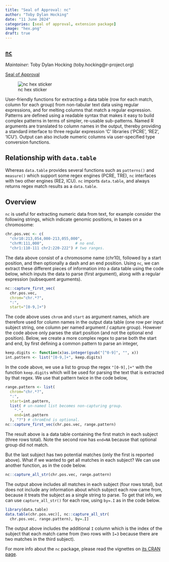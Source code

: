 ```yaml
---
title: "Seal of Approval: nc"
author: "Toby Dylan Hocking"
date: "11 June 2024"
categories: [seal of approval, extension package]
image: "hex.png"
draft: true
---
```


## [`nc`](https://github.com/tdhock/nc)

*Maintainer:* Toby Dylan Hocking (toby.hocking@r-project.org)

[Seal of Approval](TODO)

![nc hex sticker](hex.png)

User-friendly functions for extracting a data table (row for each match, column for each group) from non-tabular text data using regular expressions, and for melting columns that match a regular expression. Patterns are defined using a readable syntax that makes it easy to build complex patterns in terms of simpler, re-usable sub-patterns. Named R arguments are translated to column names in the output, thereby providing a standard interface to three regular expression 'C' libraries ('PCRE', 'RE2', 'ICU'). Output can also include numeric columns via user-specified type conversion functions.

## Relationship with `data.table`

Whereas `data.table` provides several functions such as `patterns()` and `measure()` which support some regex engines (PCRE, TRE), `nc` interfaces with two other engines (RE2, ICU).
`nc` imports `data.table`, and always returns regex match results as a `data.table`.

## Overview

`nc` is useful for extracting numeric data from text, for example consider the following strings, which indicate genomic positions, in bases on a chromosome:

```r
chr.pos.vec <- c(
  "chr10:213,054,000-213,055,000",
  "chrM:111,000",              # no end.
  "chr1:110-111 chr2:220-222") # two ranges.
```

The data above consist of a chromosome name (chr10), followed by a start position, and then optionally a dash and an end position.
Using `nc`, we can extract these different pieces of information into a data table using the code below, which inputs the data to parse (first argument), along with a regular expression (subsequent arguments).

```r
nc::capture_first_vec(
  chr.pos.vec,
  chrom="chr.*?",
  ":",
  start="[0-9,]+")
```

The code above uses `chrom` and `start` as argument names, which are therefore used for column names in the output data table (one row per input subject string, one column per named argument / capture group).
However the code above only parses the start position (and not the optional end position).
Below, we create a more complex regex to parse both the start and end, by first defining a common pattern to parse an integer,

```r
keep.digits <- function(x)as.integer(gsub("[^0-9]", "", x))
int.pattern <- list("[0-9,]+", keep.digits)
```

In the code above, we use a list to group the regex `"[0-9],]+"` with the function `keep.digits` which will be used for parsing the text that is extracted by that regex. We use that pattern twice in the code below,

```r
range.pattern <- list(
  chrom="chr.*?",
  ":",
  start=int.pattern,
  list( # un-named list becomes non-capturing group.
    "-",
    end=int.pattern
  ), "?") # chromEnd is optional.
nc::capture_first_vec(chr.pos.vec, range.pattern)
```

The result above is a data table containing the first match in each subject (three rows total). Note the second row has `end=NA` because that optional group did not match.

But the last subject has two potential matches (only the first is reported above). What if we wanted to get all matches in each subject? We can use another function, as in the code below.

```r
nc::capture_all_str(chr.pos.vec, range.pattern)
```

The output above includes all matches in each subject (four rows total), but does not include any information about which subject each row came from, because it treats the subject as a single string to parse. To get that info, we can use `capture_all_str()` for each row, using `by=.I` as in the code below.

```r
library(data.table)
data.table(chr.pos.vec)[, nc::capture_all_str(
  chr.pos.vec, range.pattern), by=.I]
```

The output above includes the additional `I` column which is the index of the subject that each match came from (two rows with `I=3` because there are two matches in the third subject).

For more info about the `nc` package, please read the vignettes on [its CRAN page](https://cran.r-project.org/package=nc).
